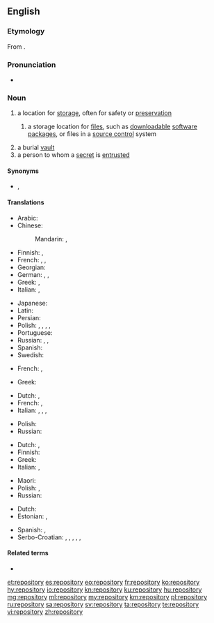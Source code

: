 ==English==
{{wikipedia}}

===Etymology===
From {{etyl|la|en}} {{m|la|repositōrium}}.

===Pronunciation===
* {{audio|en-us-repository.ogg|Audio (US)|lang=en}}

===Noun===
{{en-noun|repositories}}

# a location for [[storage]], often for safety or [[preservation]]
## {{lb|en|computing}} a storage location for [[file]]s, such as [[downloadable]] [[software]] [[package]]s, or files in a [[source control]] system
# a burial [[vault]]
# a person to whom a [[secret]] is [[entrusted]]

====Synonyms====
* {{sense|location for storage}} {{l|en|depository}}, {{l|en|archive}}

====Translations====
{{trans-top|a location for storage, often for safety or preservation}}
* Arabic: {{t|ar|مَخْزَن|m}}
* Chinese:
*: Mandarin: {{t+|cmn|倉庫|sc=Hani}}, {{t+|cmn|仓库|tr=cāngkù|sc=Hani}}
* Finnish: {{t+|fi|säilytyspaikka}}, {{t+|fi|säilö}}
* French: {{t|fr|chambre-forte|f}}, {{t+|fr|coffre-fort|m}}, {{t|fr|repositoire|m}}
* Georgian: {{t|ka|საცავი|sc=Cyrl}}
* German: {{t+|de|Ablage|f}}, {{t+|de|Depot|n}}, {{t+|de|Archiv|n}}
* Greek: {{t+|el|αποθήκη|f}}, {{qualifier|software source}} {{t|el|αποθετήριο|n}}
* Italian: {{t|it|ripostiglio}}, {{t+|it|ricettacolo}}
{{trans-mid}}
* Japanese: {{t+|ja|倉庫|tr=そうこ, sōko|sc=Jpan}}
* Latin: {{t|la|receptāculum|n}}
* Persian: {{t+|fa|مخزن|tr=maxzan|sc=fa-Arab}}
* Polish: {{t|pl|składnica|f}}, {{t+|pl|magazyn|m}}, {{t+|pl|skład|m}}, {{t|pl|przechowalnia|f}}, {{t+|pl|repozytorium|n}}
* Portuguese: {{t+|pt|repositório|m}}
* Russian: {{t+|ru|храни́лище|n}}, {{t+|ru|склад|m}}, {{t+|ru|вмести́лище|n}}
* Spanish: {{t+|es|repositorio|m}}
* Swedish: {{t+|sv|lager}}
{{trans-bottom}}

{{trans-top|storage location for computer files}}
* French: {{t+|fr|dépôt|m}}, {{t+|fr|référentiel|m}}
{{trans-mid}}
* Greek: {{t|el|αποθετήριο|n}}
{{trans-bottom}}

{{trans-top|a burial vault}}
* Dutch: {{t+|nl|begraafplaats|f}}, {{t+|nl|graf|n}}
* French: {{t+|fr|tombeau|m}}, {{t+|fr|mausolée|m}}
* Italian: {{t+|it|sepolcro}}, {{t+|it|tomba}}, {{t+|it|mausoleo}}, {{t+|it|cripta}}
{{trans-mid}}
* Polish: {{t+|pl|grobowiec|m}}
* Russian: {{t+|ru|склеп|m}}
{{trans-bottom}}

{{trans-top|a person to whom a secret is entrusted}}
* Dutch: {{t|nl|vertrouweling|m}}, {{t|nl|vertrouwenspersoon|m}}
* Finnish: {{t|fi|luottohenkilö}}
* Greek: {{t+|el|μυστικοσύμβουλος|m}}
* Italian: {{t+|it|depositario}}, {{t|it|confidente}}
{{trans-mid}}
* Maori: {{t|mi|pukenga}}
* Polish: {{t+|pl|powiernik|m}}, {{t|pl|powierniczka|f}}
* Russian: {{t|ru|[[доверенный|дове́ренное]] [[лицо́]]|n}}
{{trans-bottom}}

{{checktrans-top}}
* Dutch: {{t-check|nl|opslagruimte}}
* Estonian: {{t-check|et|hoidla}}, {{t-check|et|varamu}}
{{trans-mid}}
* Spanish: {{t-check|es|repositorio}}, {{t-check|es|depositorio}}
* Serbo-Croatian: {{t-check|sh|stovariste}}, {{t-check|sh|spremiste}}, {{t-check|sh|skloniste}}, {{t-check|sh|nosilac}}, {{t-check|sh|skladiste}}, {{t-check|sh|repozitorijum}}
{{trans-bottom}}

====Related terms====
* {{l|en|reposit}}

[[et:repository]]
[[es:repository]]
[[eo:repository]]
[[fr:repository]]
[[ko:repository]]
[[hy:repository]]
[[io:repository]]
[[kn:repository]]
[[ku:repository]]
[[hu:repository]]
[[mg:repository]]
[[ml:repository]]
[[my:repository]]
[[km:repository]]
[[pl:repository]]
[[ru:repository]]
[[sa:repository]]
[[sv:repository]]
[[ta:repository]]
[[te:repository]]
[[vi:repository]]
[[zh:repository]]